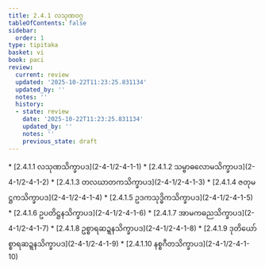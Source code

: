 ```yaml
---
title: 2.4.1 လသုဏဝဂ္ဂ
tableOfContents: false
sidebar:
  order: 1
type: tipitaka
basket: vi
book: paci
review:
  current: review
  updated: '2025-10-22T11:23:25.831134'
  updated_by: ''
  notes: ''
  history:
  - state: review
    date: '2025-10-22T11:23:25.831134'
    updated_by: ''
    notes: ''
    previous_state: draft
---
```



<ReviewStatus review={frontmatter.review} showDetails={true} />

<HypothesisAnnotation frontmatter={frontmatter} />

<DynamicBreadcrumb />



<TableOfContents book="paci" section="2.4.1">
* [2.4.1.1 လသုဏသိက္ခာပဒ](2-4-1/2-4-1-1)
* [2.4.1.2 သမ္ဗာဓလောမသိက္ခာပဒ](2-4-1/2-4-1-2)
* [2.4.1.3 တလဃာတကသိက္ခာပဒ](2-4-1/2-4-1-3)
* [2.4.1.4 ဇတုမဋ္ဌကသိက္ခာပဒ](2-4-1/2-4-1-4)
* [2.4.1.5 ဥဒကသုဒ္ဓိကသိက္ခာပဒ](2-4-1/2-4-1-5)
* [2.4.1.6 ဥပတိဋ္ဌနသိက္ခာပဒ](2-4-1/2-4-1-6)
* [2.4.1.7 အာမကဓညသိက္ခာပဒ](2-4-1/2-4-1-7)
* [2.4.1.8 ဥစ္စာရဆဍ္ဍနသိက္ခာပဒ](2-4-1/2-4-1-8)
* [2.4.1.9 ဒုတိယော်စ္စာရဆဍ္ဍနသိက္ခာပဒ](2-4-1/2-4-1-9)
* [2.4.1.10 နစ္စဂီတသိက္ခာပဒ](2-4-1/2-4-1-10)
</TableOfContents>